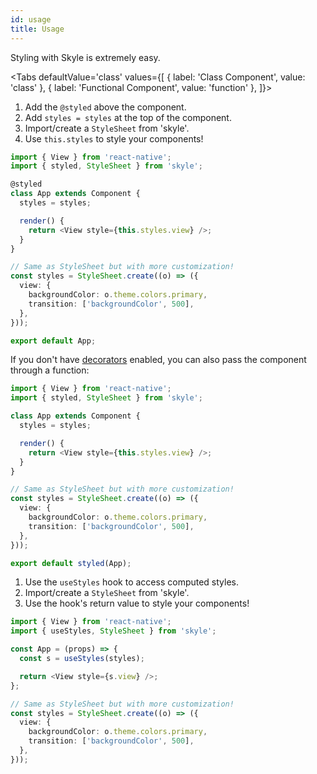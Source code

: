 ```yaml
---
id: usage
title: Usage
---
```



Styling with Skyle is extremely easy.

<Tabs
  defaultValue='class'
  values={[
    { label: 'Class Component', value: 'class' },
    { label: 'Functional Component', value: 'function' },
  ]}>
  <TabItem value='class'>

1. Add the `@styled` above the component.
2. Add `styles = styles` at the top of the component.
3. Import/create a `StyleSheet` from 'skyle'.
4. Use `this.styles` to style your components!

```ts
import { View } from 'react-native';
import { styled, StyleSheet } from 'skyle';

@styled
class App extends Component {
  styles = styles;

  render() {
    return <View style={this.styles.view} />;
  }
}

// Same as StyleSheet but with more customization!
const styles = StyleSheet.create((o) => ({
  view: {
    backgroundColor: o.theme.colors.primary,
    transition: ['backgroundColor', 500],
  },
}));

export default App;
```

If you don't have [decorators](/docs/get-started#enabling-decorators) enabled, you can also pass the component through a function:

```ts {20}
import { View } from 'react-native';
import { styled, StyleSheet } from 'skyle';

class App extends Component {
  styles = styles;

  render() {
    return <View style={this.styles.view} />;
  }
}

// Same as StyleSheet but with more customization!
const styles = StyleSheet.create((o) => ({
  view: {
    backgroundColor: o.theme.colors.primary,
    transition: ['backgroundColor', 500],
  },
}));

export default styled(App);
```

  </TabItem>
  <TabItem value='function'>

1. Use the `useStyles` hook to access computed styles.
2. Import/create a `StyleSheet` from 'skyle'.
3. Use the hook's return value to style your components!

```ts
import { View } from 'react-native';
import { useStyles, StyleSheet } from 'skyle';

const App = (props) => {
  const s = useStyles(styles);

  return <View style={s.view} />;
};

// Same as StyleSheet but with more customization!
const styles = StyleSheet.create((o) => ({
  view: {
    backgroundColor: o.theme.colors.primary,
    transition: ['backgroundColor', 500],
  },
}));
```

  </TabItem>
</Tabs>
